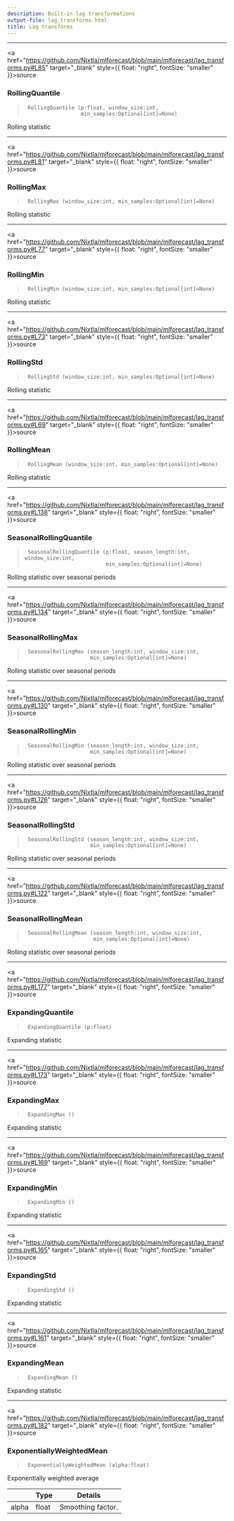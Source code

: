 ```yaml
---
description: Built-in lag transformations
output-file: lag_transforms.html
title: Lag transforms
---
```



------------------------------------------------------------------------

<a
href="https://github.com/Nixtla/mlforecast/blob/main/mlforecast/lag_transforms.py#L85"
target="_blank" style={{ float: "right", fontSize: "smaller" }}>source</a>

### RollingQuantile

> ``` text
>  RollingQuantile (p:float, window_size:int,
>                   min_samples:Optional[int]=None)
> ```

Rolling statistic

------------------------------------------------------------------------

<a
href="https://github.com/Nixtla/mlforecast/blob/main/mlforecast/lag_transforms.py#L81"
target="_blank" style={{ float: "right", fontSize: "smaller" }}>source</a>

### RollingMax

> ``` text
>  RollingMax (window_size:int, min_samples:Optional[int]=None)
> ```

Rolling statistic

------------------------------------------------------------------------

<a
href="https://github.com/Nixtla/mlforecast/blob/main/mlforecast/lag_transforms.py#L77"
target="_blank" style={{ float: "right", fontSize: "smaller" }}>source</a>

### RollingMin

> ``` text
>  RollingMin (window_size:int, min_samples:Optional[int]=None)
> ```

Rolling statistic

------------------------------------------------------------------------

<a
href="https://github.com/Nixtla/mlforecast/blob/main/mlforecast/lag_transforms.py#L73"
target="_blank" style={{ float: "right", fontSize: "smaller" }}>source</a>

### RollingStd

> ``` text
>  RollingStd (window_size:int, min_samples:Optional[int]=None)
> ```

Rolling statistic

------------------------------------------------------------------------

<a
href="https://github.com/Nixtla/mlforecast/blob/main/mlforecast/lag_transforms.py#L69"
target="_blank" style={{ float: "right", fontSize: "smaller" }}>source</a>

### RollingMean

> ``` text
>  RollingMean (window_size:int, min_samples:Optional[int]=None)
> ```

Rolling statistic

------------------------------------------------------------------------

<a
href="https://github.com/Nixtla/mlforecast/blob/main/mlforecast/lag_transforms.py#L138"
target="_blank" style={{ float: "right", fontSize: "smaller" }}>source</a>

### SeasonalRollingQuantile

> ``` text
>  SeasonalRollingQuantile (p:float, season_length:int, window_size:int,
>                           min_samples:Optional[int]=None)
> ```

Rolling statistic over seasonal periods

------------------------------------------------------------------------

<a
href="https://github.com/Nixtla/mlforecast/blob/main/mlforecast/lag_transforms.py#L134"
target="_blank" style={{ float: "right", fontSize: "smaller" }}>source</a>

### SeasonalRollingMax

> ``` text
>  SeasonalRollingMax (season_length:int, window_size:int,
>                      min_samples:Optional[int]=None)
> ```

Rolling statistic over seasonal periods

------------------------------------------------------------------------

<a
href="https://github.com/Nixtla/mlforecast/blob/main/mlforecast/lag_transforms.py#L130"
target="_blank" style={{ float: "right", fontSize: "smaller" }}>source</a>

### SeasonalRollingMin

> ``` text
>  SeasonalRollingMin (season_length:int, window_size:int,
>                      min_samples:Optional[int]=None)
> ```

Rolling statistic over seasonal periods

------------------------------------------------------------------------

<a
href="https://github.com/Nixtla/mlforecast/blob/main/mlforecast/lag_transforms.py#L126"
target="_blank" style={{ float: "right", fontSize: "smaller" }}>source</a>

### SeasonalRollingStd

> ``` text
>  SeasonalRollingStd (season_length:int, window_size:int,
>                      min_samples:Optional[int]=None)
> ```

Rolling statistic over seasonal periods

------------------------------------------------------------------------

<a
href="https://github.com/Nixtla/mlforecast/blob/main/mlforecast/lag_transforms.py#L122"
target="_blank" style={{ float: "right", fontSize: "smaller" }}>source</a>

### SeasonalRollingMean

> ``` text
>  SeasonalRollingMean (season_length:int, window_size:int,
>                       min_samples:Optional[int]=None)
> ```

Rolling statistic over seasonal periods

------------------------------------------------------------------------

<a
href="https://github.com/Nixtla/mlforecast/blob/main/mlforecast/lag_transforms.py#L177"
target="_blank" style={{ float: "right", fontSize: "smaller" }}>source</a>

### ExpandingQuantile

> ``` text
>  ExpandingQuantile (p:float)
> ```

Expanding statistic

------------------------------------------------------------------------

<a
href="https://github.com/Nixtla/mlforecast/blob/main/mlforecast/lag_transforms.py#L173"
target="_blank" style={{ float: "right", fontSize: "smaller" }}>source</a>

### ExpandingMax

> ``` text
>  ExpandingMax ()
> ```

Expanding statistic

------------------------------------------------------------------------

<a
href="https://github.com/Nixtla/mlforecast/blob/main/mlforecast/lag_transforms.py#L169"
target="_blank" style={{ float: "right", fontSize: "smaller" }}>source</a>

### ExpandingMin

> ``` text
>  ExpandingMin ()
> ```

Expanding statistic

------------------------------------------------------------------------

<a
href="https://github.com/Nixtla/mlforecast/blob/main/mlforecast/lag_transforms.py#L165"
target="_blank" style={{ float: "right", fontSize: "smaller" }}>source</a>

### ExpandingStd

> ``` text
>  ExpandingStd ()
> ```

Expanding statistic

------------------------------------------------------------------------

<a
href="https://github.com/Nixtla/mlforecast/blob/main/mlforecast/lag_transforms.py#L161"
target="_blank" style={{ float: "right", fontSize: "smaller" }}>source</a>

### ExpandingMean

> ``` text
>  ExpandingMean ()
> ```

Expanding statistic

------------------------------------------------------------------------

<a
href="https://github.com/Nixtla/mlforecast/blob/main/mlforecast/lag_transforms.py#L182"
target="_blank" style={{ float: "right", fontSize: "smaller" }}>source</a>

### ExponentiallyWeightedMean

> ``` text
>  ExponentiallyWeightedMean (alpha:float)
> ```

Exponentially weighted average

|       | **Type** | **Details**       |
|-------|----------|-------------------|
| alpha | float    | Smoothing factor. |

